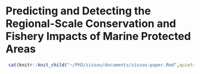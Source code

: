 # Predicting and Detecting the Regional-Scale Conservation and Fishery Impacts of Marine Protected Areas {#zissou}

```r
 cat(knitr::knit_child("~/PhD/zissou/documents/zissou-paper.Rmd",quiet=TRUE))  
```
